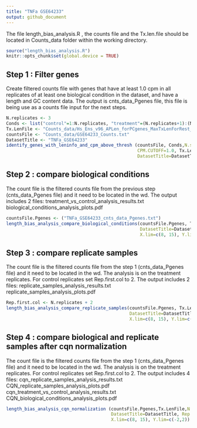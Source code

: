 ---
title: "TNFa GSE64233"
output: github_document
---

The file length_bias_analysis.R , the counts file and the Tx.len.file should be located in Counts_data folder within the working directory.


```{r setup, include=FALSE}
source("length_bias_analysis.R")
knitr::opts_chunk$set(global.device = TRUE)
```

## Step 1 : Filter genes
Create filtered counts file with genes that have at least 1.0 cpm in all replicates of at least one biological condition in the dataset, and have a length and GC content data.
The output is cnts_data_Pgenes file, this file is being use as a counts file input for the next steps.



```{r filter genes, warning=FALSE}
N.replicates <- 3
Conds <- list("control"=1:N.replicates, "treatment"=(N.replicates+1):(N.replicates*2))
Tx.LenFile <- "Counts_data/Hs_Ens_v96_APLen_forPCgenes_MaxTxLenForRest_plus_GCcontent.txt";
countsFile <- "Counts_data/GSE64233_Counts.txt"
DatasetTitle <- "TNFa_GSE64233"
identify_genes_with_leninfo_and_cpm_above_thresh (countsFile, Conds,N.samples.cutoff=N.replicates,
                                                  CPM.CUTOFF=1.0, Tx.LenFile,
                                                  DatasetTitle=DatasetTitle) 
```

## Step 2 : compare biological conditions
The count file is the filtered counts file from the previous step (cnts_data_Pgenes file) and it need to be located in the wd.
The output includes 2 files:
treatment_vs_control_analysis_results.txt
biological_conditions_analysis_plots.pdf

```{r Step 2: compare biological conditions, warning=FALSE}
countsFile.Pgenes <- ("TNFa_GSE64233_cnts_data_Pgenes.txt")
length_bias_analysis_compare_biological_conditions(countsFile.Pgenes, Tx.LenFile,
                                                   DatasetTitle=DatasetTitle,
                                                   X.lim=c(8, 15), Y.lim=c(-2,2)) 
```
## Step 3 : compare replicate samples 
The count file is the filtered counts file from the step 1 (cnts_data_Pgenes file) and it need to be located in the wd.
The analysis is on the treatment replicates. For control replicates set Rep.first.col to 2.
The output includes 2 files:
replicate_samples_analysis_results.txt
replicate_samples_analysis_plots.pdf

```{r Step 3: compare replicate samples (on treatment replicates),warning=FALSE,fig.height = 6, fig.width = 6}
Rep.first.col <- N.replicates + 2
length_bias_analysis_compare_replicate_samples(countsFile.Pgenes, Tx.LenFile,N.replicates=N.replicates,
                                               DatasetTitle=DatasetTitle, Rep.first.col=Rep.first.col,
                                               X.lim=c(8, 15), Y.lim=c(-2,2)) 
```
## Step 4 : compare biological and replicate samples after cqn normalization
The count file is the filtered counts file from the step 1 (cnts_data_Pgenes file) and it need to be located in the wd.
The analysis is on the treatment replicates. For control replicates set Rep.first.col to 2.
The output includes 4 files:
cqn_replicate_samples_analysis_results.txt
CQN_replicate_samples_analysis_plots.pdf
cqn_treatment_vs_control_analysis_results.txt
CQN_biological_conditions_analysis_plots.pdf

```{r Step 4: compare biological and replicate samples (on treatment replicates) after cqn normalization,warning=FALSE,fig.height = 6, fig.width = 6}

length_bias_analysis_cqn_normalization (countsFile.Pgenes,Tx.LenFile,N.replicates=N.replicates,
                                        DatasetTitle=DatasetTitle, Rep.first.col=Rep.first.col,
                                        X.lim=c(8, 15), Y.lim=c(-2,2)) 

```